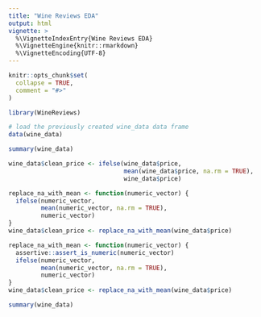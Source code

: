 ```yaml
---
title: "Wine Reviews EDA"
output: html
vignette: >
  %\VignetteIndexEntry{Wine Reviews EDA}
  %\VignetteEngine{knitr::rmarkdown}
  %\VignetteEncoding{UTF-8}
---
```


```r
knitr::opts_chunk$set(
  collapse = TRUE,
  comment = "#>"
)
```

```r
library(WineReviews)
```

```r
# load the previously created wine_data data frame
data(wine_data)
```

```r
summary(wine_data)
```

```r
wine_data$clean_price <- ifelse(wine_data$price, 
                                mean(wine_data$price, na.rm = TRUE), 
                                wine_data$price)

```

```r
replace_na_with_mean <- function(numeric_vector) {
  ifelse(numeric_vector, 
         mean(numeric_vector, na.rm = TRUE),
         numeric_vector)
}
wine_data$clean_price <- replace_na_with_mean(wine_data$price)

```

```r
replace_na_with_mean <- function(numeric_vector) {
  assertive::assert_is_numeric(numeric_vector)
  ifelse(numeric_vector, 
         mean(numeric_vector, na.rm = TRUE),
         numeric_vector)
}
wine_data$clean_price <- replace_na_with_mean(wine_data$price)

```

```r
summary(wine_data)
```
